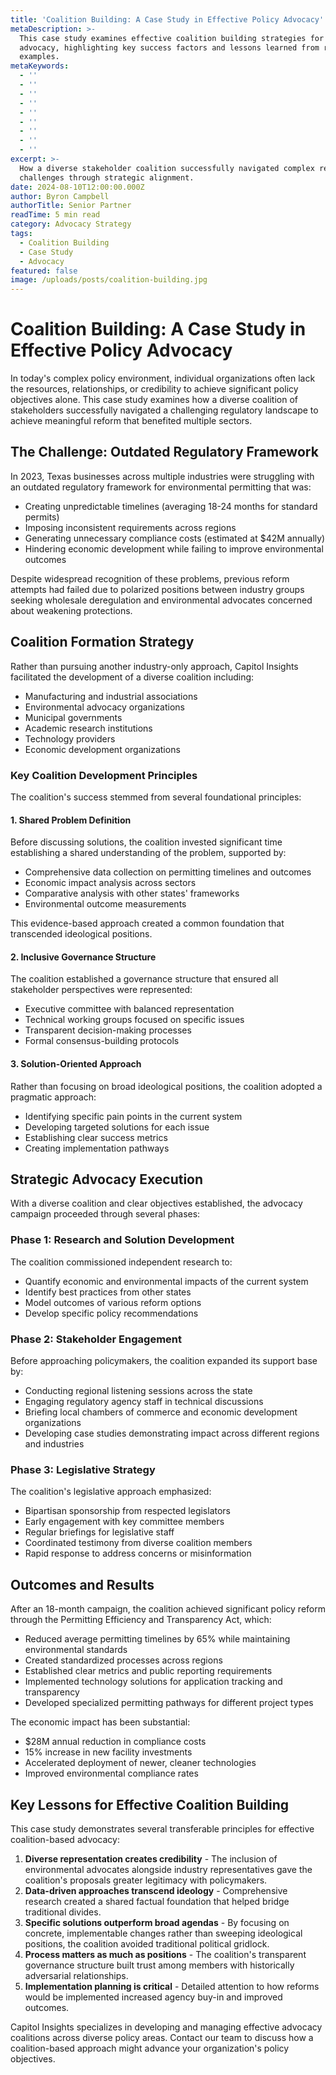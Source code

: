 ```yaml
---
title: 'Coalition Building: A Case Study in Effective Policy Advocacy'
metaDescription: >-
  This case study examines effective coalition building strategies for policy
  advocacy, highlighting key success factors and lessons learned from real-world
  examples.
metaKeywords:
  - ''
  - ''
  - ''
  - ''
  - ''
  - ''
  - ''
  - ''
  - ''
excerpt: >-
  How a diverse stakeholder coalition successfully navigated complex regulatory
  challenges through strategic alignment.
date: 2024-08-10T12:00:00.000Z
author: Byron Campbell
authorTitle: Senior Partner
readTime: 5 min read
category: Advocacy Strategy
tags:
  - Coalition Building
  - Case Study
  - Advocacy
featured: false
image: /uploads/posts/coalition-building.jpg
---
```


# Coalition Building: A Case Study in Effective Policy Advocacy

In today's complex policy environment, individual organizations often lack the resources, relationships, or credibility to achieve significant policy objectives alone. This case study examines how a diverse coalition of stakeholders successfully navigated a challenging regulatory landscape to achieve meaningful reform that benefited multiple sectors.

## The Challenge: Outdated Regulatory Framework

In 2023, Texas businesses across multiple industries were struggling with an outdated regulatory framework for environmental permitting that was:

* Creating unpredictable timelines (averaging 18-24 months for standard permits)
* Imposing inconsistent requirements across regions
* Generating unnecessary compliance costs (estimated at $42M annually)
* Hindering economic development while failing to improve environmental outcomes

Despite widespread recognition of these problems, previous reform attempts had failed due to polarized positions between industry groups seeking wholesale deregulation and environmental advocates concerned about weakening protections.

## Coalition Formation Strategy

Rather than pursuing another industry-only approach, Capitol Insights facilitated the development of a diverse coalition including:

* Manufacturing and industrial associations
* Environmental advocacy organizations
* Municipal governments
* Academic research institutions
* Technology providers
* Economic development organizations

### Key Coalition Development Principles

The coalition's success stemmed from several foundational principles:

#### 1. Shared Problem Definition

Before discussing solutions, the coalition invested significant time establishing a shared understanding of the problem, supported by:

* Comprehensive data collection on permitting timelines and outcomes
* Economic impact analysis across sectors
* Comparative analysis with other states' frameworks
* Environmental outcome measurements

This evidence-based approach created a common foundation that transcended ideological positions.

#### 2. Inclusive Governance Structure

The coalition established a governance structure that ensured all stakeholder perspectives were represented:

* Executive committee with balanced representation
* Technical working groups focused on specific issues
* Transparent decision-making processes
* Formal consensus-building protocols

#### 3. Solution-Oriented Approach

Rather than focusing on broad ideological positions, the coalition adopted a pragmatic approach:

* Identifying specific pain points in the current system
* Developing targeted solutions for each issue
* Establishing clear success metrics
* Creating implementation pathways

## Strategic Advocacy Execution

With a diverse coalition and clear objectives established, the advocacy campaign proceeded through several phases:

### Phase 1: Research and Solution Development

The coalition commissioned independent research to:

* Quantify economic and environmental impacts of the current system
* Identify best practices from other states
* Model outcomes of various reform options
* Develop specific policy recommendations

### Phase 2: Stakeholder Engagement

Before approaching policymakers, the coalition expanded its support base by:

* Conducting regional listening sessions across the state
* Engaging regulatory agency staff in technical discussions
* Briefing local chambers of commerce and economic development organizations
* Developing case studies demonstrating impact across different regions and industries

### Phase 3: Legislative Strategy

The coalition's legislative approach emphasized:

* Bipartisan sponsorship from respected legislators
* Early engagement with key committee members
* Regular briefings for legislative staff
* Coordinated testimony from diverse coalition members
* Rapid response to address concerns or misinformation

## Outcomes and Results

After an 18-month campaign, the coalition achieved significant policy reform through the Permitting Efficiency and Transparency Act, which:

* Reduced average permitting timelines by 65% while maintaining environmental standards
* Created standardized processes across regions
* Established clear metrics and public reporting requirements
* Implemented technology solutions for application tracking and transparency
* Developed specialized permitting pathways for different project types

The economic impact has been substantial:

* $28M annual reduction in compliance costs
* 15% increase in new facility investments
* Accelerated deployment of newer, cleaner technologies
* Improved environmental compliance rates

## Key Lessons for Effective Coalition Building

This case study demonstrates several transferable principles for effective coalition-based advocacy:

1. **Diverse representation creates credibility** - The inclusion of environmental advocates alongside industry representatives gave the coalition's proposals greater legitimacy with policymakers.
2. **Data-driven approaches transcend ideology** - Comprehensive research created a shared factual foundation that helped bridge traditional divides.
3. **Specific solutions outperform broad agendas** - By focusing on concrete, implementable changes rather than sweeping ideological positions, the coalition avoided traditional political gridlock.
4. **Process matters as much as positions** - The coalition's transparent governance structure built trust among members with historically adversarial relationships.
5. **Implementation planning is critical** - Detailed attention to how reforms would be implemented increased agency buy-in and improved outcomes.

Capitol Insights specializes in developing and managing effective advocacy coalitions across diverse policy areas. Contact our team to discuss how a coalition-based approach might advance your organization's policy objectives.
